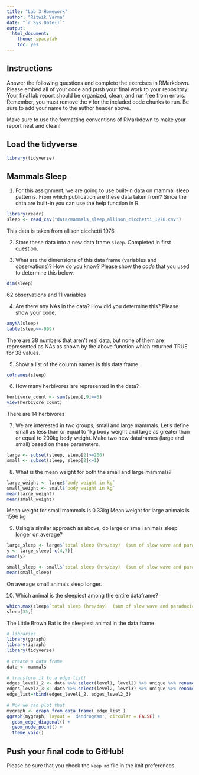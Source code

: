 ```yaml
---
title: "Lab 3 Homework"
author: "Ritwik Varma"
date: "`r Sys.Date()`"
output:
  html_document:
    theme: spacelab
    toc: yes
---
```


## Instructions
Answer the following questions and complete the exercises in RMarkdown. Please embed all of your code and push your final work to your repository. Your final lab report should be organized, clean, and run free from errors. Remember, you must remove the `#` for the included code chunks to run. Be sure to add your name to the author header above.  

Make sure to use the formatting conventions of RMarkdown to make your report neat and clean!  

## Load the tidyverse
```r
library(tidyverse)
```

## Mammals Sleep
1. For this assignment, we are going to use built-in data on mammal sleep patterns. From which publication are these data taken from? Since the data are built-in you can use the help function in R.
```r
library(readr)
sleep <- read_csv("data/mammals_sleep_allison_cicchetti_1976.csv")
```
This data is taken from allison cicchetti 1976

2. Store these data into a new data frame `sleep`.
Completed in first question.  

3. What are the dimensions of this data frame (variables and observations)? How do you know? Please show the *code* that you used to determine this below.  
```r
dim(sleep)
```
62 observations and 11 variables 

4. Are there any NAs in the data? How did you determine this? Please show your code.  
```r
anyNA(sleep)
table(sleep==-999)
```
There are 38 numbers that aren't real data, but none of them are represented as NAs as shown by the above function which returned TRUE for 38 values. 



5. Show a list of the column names is this data frame.
```r
colnames(sleep)
```

6. How many herbivores are represented in the data?  
```r
herbivore_count <- sum(sleep[,9]==5)
view(herbivore_count)
```
There are 14 herbivores 

7. We are interested in two groups; small and large mammals. Let's define small as less than or equal to 1kg body weight and large as greater than or equal to 200kg body weight. Make two new dataframes (large and small) based on these parameters.
```r
large <- subset(sleep, sleep[2]>=200)  
small <- subset(sleep, sleep[2]<=1)
```

8. What is the mean weight for both the small and large mammals?
```r
large_weight <- large$`body weight in kg`
small_weight <- small$`body weight in kg`
mean(large_weight)
mean(small_weight)
```
Mean weight for small mammals is 0.33kg 
Mean weight for large animals is 1596 kg 


9. Using a similar approach as above, do large or small animals sleep longer on average?  
```r
large_sleep <- large$`total sleep (hrs/day)  (sum of slow wave and paradoxical sleep)`
y <- large_sleep[-c(4,7)]
mean(y)
```

```r
small_sleep <- small$`total sleep (hrs/day)  (sum of slow wave and paradoxical sleep)`
mean(small_sleep)

```
On average small animals sleep longer. 


10. Which animal is the sleepiest among the entire dataframe?
```r
which.max(sleep$`total sleep (hrs/day)  (sum of slow wave and paradoxical sleep)`)
sleep[33,]
```
The Little Brown Bat is the sleepiest animal in the data frame
```r
# libraries
library(ggraph)
library(igraph)
library(tidyverse)
 
# create a data frame 
data <- mammals
 
# transform it to a edge list!
edges_level1_2 <- data %>% select(level1, level2) %>% unique %>% rename(from=level1, to=level2)
edges_level2_3 <- data %>% select(level2, level3) %>% unique %>% rename(from=level2, to=level3)
edge_list=rbind(edges_level1_2, edges_level2_3)
 
# Now we can plot that
mygraph <- graph_from_data_frame( edge_list )
ggraph(mygraph, layout = 'dendrogram', circular = FALSE) + 
  geom_edge_diagonal() +
  geom_node_point() +
  theme_void()
```

## Push your final code to GitHub!
Please be sure that you check the `keep md` file in the knit preferences.   
